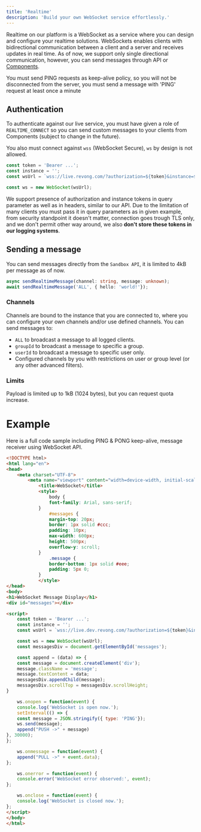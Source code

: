 ```yaml
---
title: 'Realtime'
description: 'Build your own WebSocket service effortlessly.'
---
```


Realtime on our platform is a WebSocket as a service where you can design and configure your realtime solutions.
WebSockets enables clients with bidirectional communication between a client and a server and receives updates in real time.
As of now, we support only single directional communication, however, you can send messages through API or [Components](features/components).

<Note>You must send PING requests as keep-alive policy, so you will not be disconnected from the server, you must send a message with 'PING' request at least once a minute</Note>

## Authentication

To authenticate against our live service, you must have given a role of `REALTIME_CONNECT` so you
can send custom messages to your clients from Components (subject to change in the future).

You also must connect against `wss` (WebSocket Secure), `ws` by design is not allowed.

```js
const token = 'Bearer ...';
const instance = '';
const wsUrl = `wss://live.revong.com/?authorization=${token}&instance=${instance}`;

const ws = new WebSocket(wsUrl);
```

<Note>We support presence of authorization and instance tokens in query parameter as well as in headers, similar to our API.
Due to the limitation of many clients you must pass it in query parameters as in given example, from security standpoint it doesn't matter,
connection goes trough TLS only, and we don't permit other way around, we also **don't store these tokens in our logging systems**.</Note>


## Sending a message

You can send messages directly from the `Sandbox API`, it is limited to 4kB per message as of now.
```typescript
async sendRealtimeMessage(channel: string, message: unknown);
await sendRealtimeMessage('ALL', { hello: 'world!'});
```

### Channels

Channels are bound to the instance that you are connected to, where you can configure your own channels and/or use defined channels.
You can send messages to:
- `ALL` to broadcast a message to all logged clients.
- `groupId` to broadcast a message to specific a group.
- `userId` to broadcast a message to specific user only.
- Configured channels by you with restrictions on user or group level (or any other advanced filters).

### Limits

Payload is limited up to 1kB (1024 bytes), but you can request quota increase.

# Example

Here is a full code sample including PING & PONG keep-alive, message receiver using WebSocket API.

```html
<!DOCTYPE html>
<html lang="en">
<head>
    <meta charset="UTF-8">
        <meta name="viewport" content="width=device-width, initial-scale=1.0">
            <title>WebSocket</title>
            <style>
                body {
                font-family: Arial, sans-serif;
            }
                #messages {
                margin-top: 20px;
                border: 1px solid #ccc;
                padding: 10px;
                max-width: 600px;
                height: 500px;
                overflow-y: scroll;
            }
                .message {
                border-bottom: 1px solid #eee;
                padding: 5px 0;
            }
            </style>
</head>
<body>
<h1>WebSocket Message Display</h1>
<div id="messages"></div>

<script>
    const token = 'Bearer ...';
    const instance = '';
    const wsUrl = `wss://live.dev.revong.com/?authorization=${token}&instance=${instance}`;

    const ws = new WebSocket(wsUrl);
    const messagesDiv = document.getElementById('messages');

    const append = (data) => {
    const message = document.createElement('div');
    message.className = 'message';
    message.textContent = data;
    messagesDiv.appendChild(message);
    messagesDiv.scrollTop = messagesDiv.scrollHeight;
}

    ws.onopen = function(event) {
    console.log('WebSocket is open now.');
    setInterval(() => {
    const message = JSON.stringify({ type: 'PING'});
    ws.send(message);
    append("PUSH ->" + message)
}, 30000);
};

    ws.onmessage = function(event) {
    append("PULL ->" + event.data);
};

    ws.onerror = function(event) {
    console.error('WebSocket error observed:', event);
};

    ws.onclose = function(event) {
    console.log('WebSocket is closed now.');
};
</script>
</body>
</html>
```
